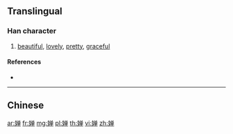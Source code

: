 {{character info/new}}
{{also|嬋}}
==Translingual==

===Han character===
{{Han char|rn=38|rad=女|as=08|sn=11|four=|canj=VCWJ|ids=⿰女单}}

# [[beautiful]], [[lovely]], [[pretty]], [[graceful]]

====References====
* {{Han ref|kx=0265.281|hdz=21061.080|uh=5A75|ud=23157}}

----

==Chinese==
{{zh-see|嬋}}

[[ar:婵]]
[[fr:婵]]
[[mg:婵]]
[[pl:婵]]
[[th:婵]]
[[vi:婵]]
[[zh:婵]]